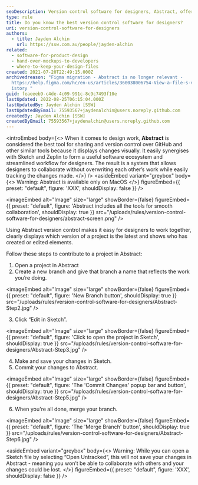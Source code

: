 ```yaml
---
seoDescription: Version control software for designers, Abstract, offers a visually-driven approach to sharing and collaboration, streamlining workflows with Sketch and Zeplin.
type: rule
title: Do you know the best version control software for designers?
uri: version-control-software-for-designers
authors:
  - title: Jayden Alchin
    url: https://ssw.com.au/people/jayden-alchin
related:
  - software-for-product-design
  - hand-over-mockups-to-developers
  - where-to-keep-your-design-files
created: 2021-07-20T22:49:15.000Z
archivedreason: "Figma migration - Abstract is no longer relevant -
  https://help.figma.com/hc/en-us/articles/360038006754-View-a-file-s-version-h\
  istory "
guid: feaeeeb9-c4de-4c09-991c-8c9c7493f10e
lastUpdated: 2022-08-25T06:15:04.000Z
lastUpdatedBy: Jayden Alchin [SSW]
lastUpdatedByEmail: 75593567+jaydenalchin@users.noreply.github.com
createdBy: Jayden Alchin [SSW]
createdByEmail: 75593567+jaydenalchin@users.noreply.github.com
---
```


<introEmbed
  body={<>
When it comes to design work, **Abstract** is considered the best tool for sharing and version control over GitHub and other similar tools because
it displays changes visually. It easily synergises with Sketch and Zeplin to form a useful software ecosystem and streamlined workflow for designers.
The result is a system that allows designers to collaborate without overwriting each other’s work while easily tracking the changes made.
  </>}
/>
<asideEmbed
  variant="greybox"
  body={<>
    Warning: Abstract is available only on MacOS
  </>}
  figureEmbed={{
    preset: "default",
    figure: 'XXX',
    shouldDisplay: false
  }}
/>


<imageEmbed
  alt="Image"
  size="large"
  showBorder={false}
  figureEmbed={{
    preset: "default",
    figure: 'Abstract includes all the tools for smooth collaboration',
    shouldDisplay: true
  }}
  src="/uploads/rules/version-control-software-for-designers/abstract-screen.png"
/>

Using Abstract version control makes it easy for designers to work together, clearly displays which version of a project is the latest and
shows who has created or edited elements.

Follow these steps to contribute to a project in Abstract:

1. Open a project in Abstract
2. Create a new branch and give that branch a name that reflects the work you’re doing.
   
<imageEmbed
  alt="Image"
  size="large"
  showBorder={false}
  figureEmbed={{
    preset: "default",
    figure: 'New Branch button',
    shouldDisplay: true
  }}
  src="/uploads/rules/version-control-software-for-designers/Abstract-Step2.jpg"
/>

3. Click “Edit in Sketch”.
   
<imageEmbed
  alt="Image"
  size="large"
  showBorder={false}
  figureEmbed={{
    preset: "default",
    figure: 'Click to open the project in Sketch',
    shouldDisplay: true
  }}
  src="/uploads/rules/version-control-software-for-designers/Abstract-Step3.jpg"
/>

4. Make and save your changes in Sketch.
5. Commit your changes to Abstract.
   
<imageEmbed
  alt="Image"
  size="large"
  showBorder={false}
  figureEmbed={{
    preset: "default",
    figure: 'The \'Commit Changes\' popup bar and button',
    shouldDisplay: true
  }}
  src="/uploads/rules/version-control-software-for-designers/Abstract-Step5.jpg"
/>

6. When you're all done, merge your branch.
   
<imageEmbed
  alt="Image"
  size="large"
  showBorder={false}
  figureEmbed={{
    preset: "default",
    figure: 'The \'Merge Branch\' button',
    shouldDisplay: true
  }}
  src="/uploads/rules/version-control-software-for-designers/Abstract-Step6.jpg"
/>

<asideEmbed
  variant="greybox"
  body={<>
    Warning: While you can open a Sketch file by selecting “Open Untracked”, this will not save your changes in Abstract - meaning you won’t be able to collaborate with others and your changes could be lost.
  </>}
  figureEmbed={{
    preset: "default",
    figure: 'XXX',
    shouldDisplay: false
  }}
/>
